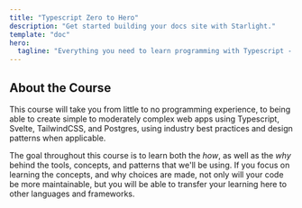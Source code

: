 ```yaml
---
title: "Typescript Zero to Hero"
description: "Get started building your docs site with Starlight."
template: "doc"
hero:
  tagline: "Everything you need to learn programming with Typescript - no experience required"
---
```


## About the Course

This course will take you from little to no programming experience, to being able to create
simple to moderately complex web apps using Typescript, Svelte, TailwindCSS, and Postgres, using 
industry best practices and design patterns when applicable.

The goal throughout this course is to learn both the _how_, as well as the _why_ behind the tools,
concepts, and patterns that we'll be using. If you focus on learning the concepts, and why choices
are made, not only will your code be more maintainable, but you will be able to transfer your
learning here to other languages and frameworks.

